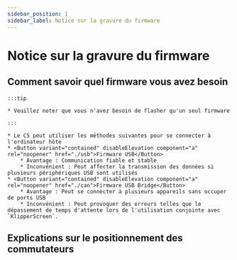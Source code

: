 ```yaml
---
sidebar_position: 1
sidebar_label: Notice sur la gravure du firmware
---
```








# Notice sur la gravure du firmware

    
## Comment savoir quel firmware vous avez besoin

    :::tip

    * Veuillez noter que vous n'avez besoin de flasher qu'un seul firmware

    :::
    
    * Le C5 peut utiliser les méthodes suivantes pour se connecter à l'ordinateur hôte
    * <Button variant="contained" disableElevation component="a" rel="noopener" href="./usb">Firmware USB</Button>
        * Avantage : Communication fiable et stable
        * Inconvénient : Peut affecter la transmission des données si plusieurs périphériques USB sont utilisés
    * <Button variant="contained" disableElevation component="a" rel="noopener" href="./can">Firmware USB Bridge</Button>
        * Avantage : Peut se connecter à plusieurs appareils sans occuper de ports USB
        * Inconvénient : Peut provoquer des erreurs telles que le dépassement de temps d'attente lors de l'utilisation conjointe avec `KlipperScreen`.

## Explications sur le positionnement des commutateurs
